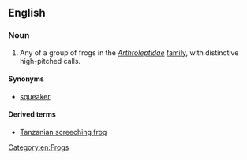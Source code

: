 ==English==
{{wikipedia}}

===Noun===
{{en-noun|head=[[screeching]] [[frog]]}}

# Any of a group of frogs in the ''[[Arthroleptidae ]]'' [[family]], with distinctive high-pitched calls.

====Synonyms====
* [[squeaker]]

====Derived terms====
* [[Tanzanian screeching frog]]

[[Category:en:Frogs]]
